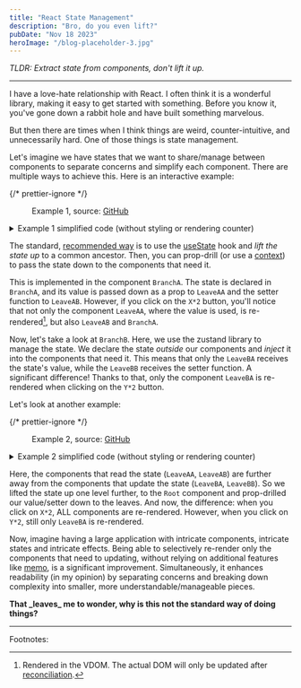 ```yaml
---
title: "React State Management"
description: "Bro, do you even lift?"
pubDate: "Nov 18 2023"
heroImage: "/blog-placeholder-3.jpg"
---
```



_TLDR: Extract state from components, don't lift it up._

<hr />

I have a love-hate relationship with React.
I often think it is a wonderful library, making it easy to get started with something.
Before you know it, you've gone down a rabbit hole and have built something marvelous.

But then there are times when I think things are weird, counter-intuitive, and unnecessarily hard.
One of those things is state management.

Let's imagine we have states that we want to share/manage between components to separate concerns and simplify
each component. There are multiple ways to achieve this.
Here is an interactive example:

{/* prettier-ignore */}
<figure>
  <Example1 client:load />
  <figcaption className="text-center">
    Example 1, source:
    <a className="text-gray-800 text-opacity-50" href="https://github.com/raphael-arce/raphael-arce.github.io/tree/main/src/content/blog/react-state-management/components/example-1" target="_blank">GitHub</a>
  </figcaption>
</figure>

<details className="group collapse collapse-plus bg-gray-200 hover:bg-gray-300">
  {/* prettier-ignore */}
  <summary className="collapse-title font-medium">Example 1 simplified code (without styling or rendering counter)</summary>
  <div className="collapse-content mx-auto w-72 2xs:w-96 xs:w-auto">
    <Example1Simplified />
  </div>
</details>

The standard, <a href="https://react.dev/learn/sharing-state-between-components" target="_blank"> recommended way</a> is
to use the <a href="https://react.dev/reference/react/useState" target="_blank"> useState</a>
hook and _lift the state up_ to a common ancestor. Then, you can prop-drill (or use a <a href="https://react.dev/reference/react/useContext" target="_blank"> context</a>)
to pass the state down to the components that need it.

This is implemented in the component <code className="bg-gray-200">BranchA</code>.
The state is declared in <code className="bg-gray-200">BranchA</code>, and its value is passed down
as a prop to <code className="bg-gray-200">LeaveAA</code> and the setter function
to <code className="bg-gray-200">LeaveAB</code>.
However, if you click on the <code className="bg-gray-200">X\*2</code> button, you'll notice that not only
the component <code className="bg-gray-200">LeaveAA</code>,
where the value is used, is re-rendered[^1],
but also <code className="bg-gray-200">LeaveAB</code> and <code className="bg-gray-200">BranchA</code>.

Now, let's take a look at <code className="bg-gray-200">BranchB</code>.
Here, we use the zustand library to manage the state.
We declare the state _outside_ our components and _inject_ it into the components that need it.
This means that only the <code className="bg-gray-200">LeaveBA</code> receives the state's value,
while the <code className="bg-gray-200">LeaveBB</code> receives the setter function.
A significant difference! Thanks to that, only the component <code className="bg-gray-200">LeaveBA</code> is
re-rendered when clicking on the <code className="bg-gray-200">Y\*2</code> button.

Let's look at another example:

{/* prettier-ignore */}
<figure>
	<Example2 client:load />
	<figcaption className="text-center">
		Example 2, source:
		<a className="text-gray-800 text-opacity-50" href="https://github.com/raphael-arce/raphael-arce.github.io/tree/main/src/content/blog/react-state-management/components/example-2" target="_blank">GitHub</a>
	</figcaption>
</figure>

<details className="group collapse collapse-plus bg-gray-200 hover:bg-gray-300">
  {/* prettier-ignore */}
  <summary className="collapse-title font-medium">Example 2 simplified code (without styling or rendering counter)</summary>
  <div className="collapse-content mx-auto w-72 2xs:w-96 xs:w-auto">
    <Example2Simplified />
  </div>
</details>

Here, the components that read the state
(<code className="bg-gray-200">LeaveAA</code>, <code className="bg-gray-200">LeaveAB</code>)
are further away from the components that update the state
(<code className="bg-gray-200">LeaveBA</code>, <code className="bg-gray-200">LeaveBB</code>).
So we lifted the state up one level further, to the <code className="bg-gray-200">Root</code> component and prop-drilled our
value/setter down to the leaves. And now, the difference: when you click on <code className="bg-gray-200">X\*2</code>,
ALL components are re-rendered. However, when you click on <code className="bg-gray-200">Y\*2</code>, still
only <code className="bg-gray-200">LeaveBA</code> is re-rendered.

Now, imagine having a large application with intricate components, intricate states and intricate effects.
Being able to selectively re-render only the components that need to updating, without relying on additional features
like <a href="https://react.dev/reference/react/memo" target="_blank">memo</a>,
is a significant improvement. Simultaneously, it enhances readability (in my opinion) by separating concerns and
breaking down complexity into smaller, more understandable/manageable pieces.

<b>
  That _leaves_ me to wonder, why is this not the standard way of doing things?
</b>

<hr />

Footnotes:

[^1]: Rendered in the VDOM. The actual DOM will only be updated after <a href="https://legacy.reactjs.org/docs/reconciliation.html" target="_blank">reconciliation</a>.
